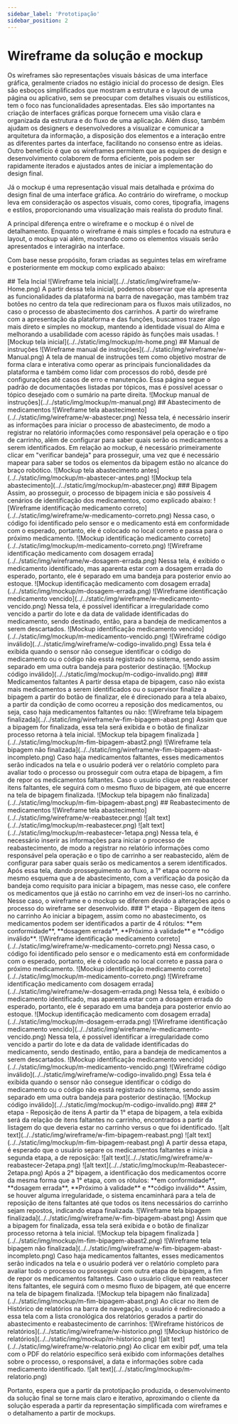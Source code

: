 ```yaml
---
sidebar_label: 'Prototipação'
sidebar_position: 2
---
```


# Wireframe da solução e mockup

Os wireframes são representações visuais básicas de uma interface gráfica, geralmente criados no estágio inicial do processo de design. Eles são esboços simplificados que mostram a estrutura e o layout de uma página ou aplicativo, sem se preocupar com detalhes visuais ou estilísticos, tem o foco nas funcionalidades apresentadas. Eles são importantes na criação de interfaces gráficas porque fornecem uma visão clara e organizada da estrutura e do fluxo de uma aplicação. Além disso, também ajudam os designers e desenvolvedores a visualizar e comunicar a arquitetura da informação, a disposição dos elementos e a interação entre as diferentes partes da interface, facilitando no consenso entre as ideias. Outro benefício é que os wireframes permitem que as equipes de design e desenvolvimento colaborem de forma eficiente, pois podem ser rapidamente iterados e ajustados antes de iniciar a implementação do design final.

Já o mockup é uma representação visual mais detalhada e próxima do design final de uma interface gráfica. Ao contrário do wireframe, o mockup leva em consideração os aspectos visuais, como cores, tipografia, imagens e estilos, proporcionando uma visualização mais realista do produto final.

A principal diferença entre o wireframe e o mockup é o nível de detalhamento. Enquanto o wireframe é mais simples e focado na estrutura e layout, o mockup vai além, mostrando como os elementos visuais serão apresentados e interagirão na interface.

Com base nesse propósito, foram criadas as seguintes telas em wireframe e posteriormente em mockup como explicado abaixo: 

<Tabs>
    <TabItem value="Tela inicial" label="Tela Inicial" default>
    ## Tela Incial
    ![Wireframe tela inicial](../../static/img/wireframe/w-Home.png)
    A partir dessa tela inicial, podemos observar que ela apresenta as funcionalidades da plataforma na barra de navegação, mas também traz botões no centro da tela que redirecionam para os fluxos mais utilizados, no caso o processo de abastecimento dos carrinhos. A partir do wireframe com a apresentação da plataforma e das funções, buscamos trazer algo mais direto e simples no mockup, mantendo a identidade visual do Alma e melhorando a usabilidade com acesso rápido às funções mais usadas.
    ![Mockup tela inicial](../../static/img/mockup/m-home.png)
    </TabItem>
    <TabItem value="Manual de instruções" label="Manual de instruções" >
    ## Manual de instruções
    ![Wireframe manual de instruções](../../static/img/wireframe/w-Manual.png)
    A tela de manual de instruções tem como objetivo mostrar de forma clara e interativa como operar as principais funcionalidades da plataforma e também como lidar com processos do robô, desde pré configurações até casos de erro e manutenção. Essa página segue o padrão de documentações listadas por tópicos, mas é possível acessar o tópico desejado com o sumário na parte direita.
    ![Mockup manual de instruções](../../static/img/mockup/m-manual.png)
    </TabItem>
    <TabItem value="Abastecimento" label="Abastecimento">
    ## Abastecimento de medicamentos
    ![Wireframe tela abastecimento](../../static/img/wireframe/w-abastecer.png)
    Nessa tela, é necessário inserir as informações para iniciar o processo de abastecimento, de modo a registrar no relatório informações como responsável pela operação e o tipo de carrinho, além de configurar para saber quais serão os medicamentos a serem identificados. Em relação ao mockup, é necessário primeiramente clicar em "verificar bandeja" para prosseguir, uma vez que é necessário mapear para saber se todos os elementos da bipagem estão no alcance do braço robótico.
    ![Mockup tela abastecimento antes](../../static/img/mockup/m-abastecer-antes.png)
    ![Mockup tela abastecimento](../../static/img/mockup/m-abastecer.png)
    ### Bipagem
    Assim, ao prosseguir, o processo de bipagem inicia e são possíveis 4 cenários de identificação dos medicamentos, como explicado abaixo:
    <Tabs>
        <TabItem value="em conformidade" label="Em conformidade" attributes={{className: styles.green}}>
            ![Wireframe identificação medicamento correto](../../static/img/wireframe/w-medicamento-correto.png)
            Nessa caso, o código foi identificado pelo sensor e o medicamento está em conformidade com o esperado, portanto, ele é colocado no local correto e passa para o próximo medicamento.
            ![Mockup identificação medicamento correto](../../static/img/mockup/m-medicamento-correto.png)
        </TabItem>
        <TabItem value="Dosagem errada" label="Dosagem errada" attributes={{className: styles.yellow}}>
            ![Wireframe identificação medicamento com dosagem errada](../../static/img/wireframe/w-dosagem-errada.png)
            Nessa tela, é exibido o medicamento identificado, mas aparenta estar com a dosagem errada do esperado, portanto, ele é separado em uma bandeja para posterior envio ao estoque.
            ![Mockup identificação medicamento com dosagem errada](../../static/img/mockup/m-dosagem-errada.png)
        </TabItem>
        <TabItem value="Próximo à validade" label="Próximo à validade" attributes={{className: styles.red}}>
            ![Wireframe identificação medicamento vencido](../../static/img/wireframe/w-medicamento-vencido.png)
            Nessa tela, é possível identificar a irregularidade como vencido a partir do lote e da data de validade identificadas do medicamento, sendo destinado, então, para a bandeja de medicamentos a serem descartados.
            ![Mockup identificação medicamento vencido](../../static/img/mockup/m-medicamento-vencido.png)
        </TabItem>
        <TabItem value="Código inválido" label="Código inválido" attributes={{className: styles.red}}>
            ![Wireframe código inválido](../../static/img/wireframe/w-codigo-invalido.png)
            Essa tela é exibida quando o sensor não consegue identificar o código do medicamento ou o código não esstá registrado no sistema, sendo assim separado em uma outra bandeja para posterior destinação.
            ![Mockup código inválido](../../static/img/mockup/m-codigo-invalido.png)
        </TabItem>
    </Tabs>
        ### Medicamentos faltantes
        A partir dessa etapa de bipagem, caso não exista mais medicamentos a serem identificados ou o supervisor finalize a bipagem a partir do botão de finalizar, ele é direcionado para a tela abaixo, a partir da condição de como ocorreu a reposição dos medicamentos, ou seja, caso haja medicamentos faltantes ou não:
        <Tabs>
            <TabItem value="Bipagem finalizada" label="Não há medicamentos faltantes">
                ![Wireframe tela bipagem finalizada](../../static/img/wireframe/w-fim-bipagem-abast.png)
                Assim que a bipagem for finalizada, essa tela será exibida e o botão de finalizar processo retorna à tela inicial.
                ![Mockup tela bipagem finalizada ](../../static/img/mockup/m-fim-bipagem-abast2.png)
            </TabItem>
            <TabItem value="Bipagem não finalizada" label="Há medicamentos faltantes">
            ![Wireframe tela bipagem não finalizada](../../static/img/wireframe/w-fim-bipagem-abast-incompleto.png)
            Caso haja medicamentos faltantes, esses medicamentos serão indicados na tela e o usuário poderá ver o relatório completo para avaliar todo o processo ou prosseguir com outra etapa de bipagem, a fim de repor os medicamentos faltantes. Caso o usuário clique em reabastecer itens faltantes, ele seguirá com o mesmo fluxo de bipagem, até que encerre na tela de bipagem finalizada.
            ![Mockup tela bipagem não finalizada](../../static/img/mockup/m-fim-bipagem-abast.png)
            </TabItem>
        </Tabs>
    </TabItem>
    <TabItem value="Reabastecimento" label="Reabastecimento">
    ## Reabastecimento de medicamentos
    ![Wireframe tela abastecimento](../../static/img/wireframe/w-reabastecer.png)
    ![alt text](../../static/img/mockup/m-reabastecer.png)
    ![alt text](../../static/img/mockup/m-reabastecer-1etapa.png)
    Nessa tela, é necessário inserir as informações para iniciar o processo de reabastecimento, de modo a registrar no relatório informações como responsável pela operação e o tipo de carrinho a ser reabastecido, além de configurar para saber quais serão os medicamentos a serem identificados. Após essa tela, dando prosseguimento ao fluxo, a 1° etapa ocorre no mesmo esquema que a de abastecimento, com a verificação da posição da bandeja como requisito para iniciar a bipagem, mas nesse caso, ele confere os medicamentos que já estão no carrinho em vez de inseri-los no carrinho. Nesse caso, o wireframe e o mockup se diferem devido a alterações após o processo do wireframe ser desenvolvido.  
    ### 1° etapa - Bipagem de itens no carrinho
    Ao iniciar a bipagem, assim como no abastecimento, os medicamentos podem ser identificados a partir de 4 rótulos: **em conformidade**, **dosagem errada**, **Próximo à validade** e **código inválido**.  
    <Tabs>
        <TabItem value="em conformidade" label="Em conformidade" attributes={{className: styles.green}}>
            ![Wireframe identificação medicamento correto](../../static/img/wireframe/w-medicamento-correto.png)
            Nessa caso, o código foi identificado pelo sensor e o medicamento está em conformidade com o esperado, portanto, ele é colocado no local correto e passa para o próximo medicamento.
            ![Mockup identificação medicamento correto](../../static/img/mockup/m-medicamento-correto.png)
        </TabItem>
        <TabItem value="Dosagem errada" label="Dosagem errada" attributes={{className: styles.yellow}}>
            ![Wireframe identificação medicamento com dosagem errada](../../static/img/wireframe/w-dosagem-errada.png)
            Nessa tela, é exibido o medicamento identificado, mas aparenta estar com a dosagem errada do esperado, portanto, ele é separado em uma bandeja para posterior envio ao estoque.
            ![Mockup identificação medicamento com dosagem errada](../../static/img/mockup/m-dosagem-errada.png)
        </TabItem>
        <TabItem value="Próximo à validade" label="Próximo à validade" attributes={{className: styles.red}}>
            ![Wireframe identificação medicamento vencido](../../static/img/wireframe/w-medicamento-vencido.png)
            Nessa tela, é possível identificar a irregularidade como vencido a partir do lote e da data de validade identificadas do medicamento, sendo destinado, então, para a bandeja de medicamentos a serem descartados.
            ![Mockup identificação medicamento vencido](../../static/img/mockup/m-medicamento-vencido.png)
        </TabItem>
        <TabItem value="Código inválido" label="Código inválido" attributes={{className: styles.red}}>
            ![Wireframe código inválido](../../static/img/wireframe/w-codigo-invalido.png)
            Essa tela é exibida quando o sensor não consegue identificar o código do medicamento ou o código não esstá registrado no sistema, sendo assim separado em uma outra bandeja para posterior destinação.
            ![Mockup código inválido](../../static/img/mockup/m-codigo-invalido.png)
        </TabItem>
    </Tabs>
        ### 2° etapa - Reposição de itens
        A partir da 1° etapa de bipagem, a tela exibida será da relação de itens faltantes no carrinho, encontrados a partir da listagem do que deveria estar no carrinho versus o que foi identificado.
        ![alt text](../../static/img/wireframe/w-fim-bipagem-reabast.png)
        ![alt text](../../static/img/mockup/m-fim-bipagem-reabast.png)
        A partir dessa etapa, é esperado que o usuário separe os medicamentos faltantes e inicia a segunda etapa, a de reposição:
        ![alt text](../../static/img/wireframe/w-reabastecer-2etapa.png)
        ![alt text](../../static/img/mockup/m-Reabastecer-2etapa.png)
        Após a 2° bipagem, a identificação dos medicamentos ocorre da mesma forma que a 1° etapa, com os rótulos: **em conformidade**, **dosagem errada**, **Próximo à validade** e **código inválido**. 
        Assim, se houver alguma irregularidade, o sistema encaminhará para a tela de reposição de itens faltantes até que todos os itens necessários do carrinho sejam repostos, indicando etapa finalizada.
        <Tabs>
            <TabItem value="Bipagem finalizada" label="Não há medicamentos faltantes">
                ![Wireframe tela bipagem finalizada](../../static/img/wireframe/w-fim-bipagem-abast.png)
                Assim que a bipagem for finalizada, essa tela será exibida e o botão de finalizar processo retorna à tela inicial.
                ![Mockup tela bipagem finalizada ](../../static/img/mockup/m-fim-bipagem-abast2.png)
            </TabItem>
            <TabItem value="Bipagem não finalizada" label="Há medicamentos faltantes">
            ![Wireframe tela bipagem não finalizada](../../static/img/wireframe/w-fim-bipagem-abast-incompleto.png)
            Caso haja medicamentos faltantes, esses medicamentos serão indicados na tela e o usuário poderá ver o relatório completo para avaliar todo o processo ou prosseguir com outra etapa de bipagem, a fim de repor os medicamentos faltantes. Caso o usuário clique em reabastecer itens faltantes, ele seguirá com o mesmo fluxo de bipagem, até que encerre na tela de bipagem finalizada.
            ![Mockup tela bipagem não finalizada](../../static/img/mockup/m-fim-bipagem-abast.png)
            </TabItem>
        </Tabs>
    </TabItem>
    <TabItem value="Histórico de relatórios" label="Histórico de relatórios">
    Ao clicar no item de Histórico de relatórios na barra de navegação, o usuário é redirecionado a essa tela com a lista cronológica dos relatórios gerados a partir do abastecimento e reabastecimento de carrinhos:  
    ![Wireframe históricos de relatórios](../../static/img/wireframe/w-historico.png)
    ![Mockup histórico de relatórios](../../static/img/mockup/m-historico.png)
    ![alt text](../../static/img/wireframe/w-relatorio.png)  
    Ao clicar em exibir pdf, uma tela com o PDF do relatório específico será exibido com informações detalhes sobre o processo, o responsável, a data e informações sobre cada medicamento identificado.  
    ![alt text](../../static/img/mockup/m-relatorio.png)
    </TabItem>
</Tabs>

Portanto, espera que a partir da prototipação produzida, o desenvolvimento da solução final se torne mais claro e iterativo, aproximando o cliente da solução esperada a partir da representação simplificada com wireframes e o detalhamento a partir de mockups.
